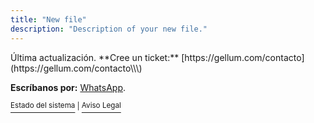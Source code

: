 ```yaml
---
title: "New file"
description: "Description of your new file."
---
```


<Update label="04/26/2025" description="">
  Última actualización.
</Update>

<Card title="¿Aún necesita ayuda?">
  **Cree un ticket:** [https://gellum.com/contacto](https://gellum.com/contacto\\\)

  **Escríbanos por:** [WhatsApp](http://wa.me/50685135965).
</Card>

[<sup>Estado del sistema</sup>](https://status.gellum.com/)<sup> | </sup>[<sup>Aviso Legal</sup>](https://gellum.com/politicas)